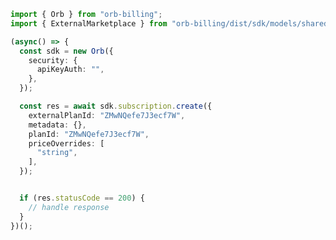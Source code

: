 ```typescript Create.ts
import { Orb } from "orb-billing";
import { ExternalMarketplace } from "orb-billing/dist/sdk/models/shared";

(async() => {
  const sdk = new Orb({
    security: {
      apiKeyAuth: "",
    },
  });

  const res = await sdk.subscription.create({
    externalPlanId: "ZMwNQefe7J3ecf7W",
    metadata: {},
    planId: "ZMwNQefe7J3ecf7W",
    priceOverrides: [
      "string",
    ],
  });


  if (res.statusCode == 200) {
    // handle response
  }
})();
```
